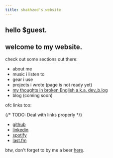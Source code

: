 ```yaml
---
title: shakhzod's website
---
```

## hello $guest.
## welcome to my website.
check out some sections out there:
- <Link href="/about">about me</Link>
- <Link href="/music">music i listen to</Link>
- <Link href="/gear">gear i use</Link>
- projects i wrote (page is not ready yet)
- <a href="https://t.me/shakhzodme" target="_blank">my thoughts in broken English a.k.a. dev_b.log</a>
- blog (coming soon)

ofc links too:

{/* TODO: Deal with links properly */}
- <a href="https://github.com/shakhzodkudratov" target="_blank">github</a>
- <a href="https://linkedin.com/in/shakhzodkudratov" target="_blank">linkedin</a>
- <a href="https://open.spotify.com/user/shahzodkk" target="_blank">spotify</a>
- <a href="https://www.last.fm/user/shakhzodk" target="_blank">last.fm</a>

btw, don't forget to by me a beer <a href="https://buymeacoffee.com/shakhzod.me" target="_blank">here</a>.
